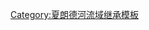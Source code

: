 {{PCharente}}<includeonly>[[Category:夏朗德河支流|{{PAGENAME}}]]</includeonly><noinclude>[[Category:夏朗德河流域继承模板]]</noinclude>